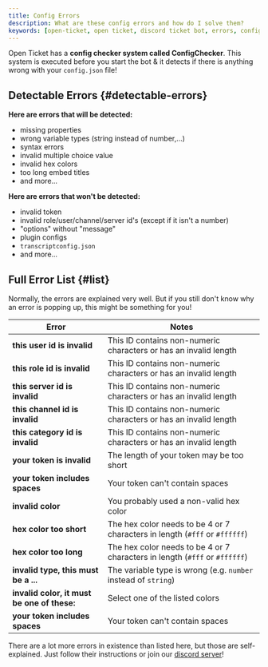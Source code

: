 ```yaml
---
title: Config Errors
description: What are these config errors and how do I solve them?
keywords: [open-ticket, open ticket, discord ticket bot, errors, config, config error]
---
```


Open Ticket has a **config checker system called <ColorText color="blue">ConfigChecker</ColorText>**.
This system is executed before you start the bot & it detects if there is anything wrong with your `config.json` file!

<GoodImage src="/img/docs-v3/installation/console_checkerjs.png" size="80%"></GoodImage>

## Detectable Errors \{#detectable-errors}
**Here are <ColorText color="green">errors that will be detected</ColorText>:**
- missing properties
- wrong variable types (string instead of number,...)
- syntax errors
- invalid multiple choice value
- invalid hex colors
- too long embed titles
- and more...

**Here are <ColorText color="red">errors that won't be detected</ColorText>:**
- invalid token
- invalid role/user/channel/server id's (except if it isn't a number)
- "options" without "message"
- plugin configs
- `transcriptconfig.json`
- and more...

## Full Error List \{#list}
Normally, the errors are explained very well. But if you still don't know why an error is popping up, this might be something for you!

|Error                                         |Notes                                                                         |
|----------------------------------------------|------------------------------------------------------------------------------|
|**this user id is invalid**                   |This ID contains non-numeric characters or has an invalid length              |
|**this role id is invalid**                   |This ID contains non-numeric characters or has an invalid length              |
|**this server id is invalid**                 |This ID contains non-numeric characters or has an invalid length              |
|**this channel id is invalid**                |This ID contains non-numeric characters or has an invalid length              |
|**this category id is invalid**               |This ID contains non-numeric characters or has an invalid length              |
|**your token is invalid**                     |The length of your token may be too short                                     |
|**your token includes spaces**                |Your token can't contain spaces                                               |
|**invalid color**                             |You probably used a non-valid hex color                                       |
|**hex color too short**                       |The hex color needs to be 4 or 7 characters in length (`#fff` or `#ffffff`)   |
|**hex color too long**                        |The hex color needs to be 4 or 7 characters in length (`#fff` or `#ffffff`)   |
|**invalid type, this must be a ...**          |The variable type is wrong (e.g. `number` instead of `string`)                |
|**invalid color, it must be one of these:**   |Select one of the listed colors                                               |
|**your token includes spaces**                |Your token can't contain spaces                                               |

There are a lot more errors in existence than listed here, but those are self-explained. Just follow their instructions or join our [discord server](https://discord.dj-dj.be)!
